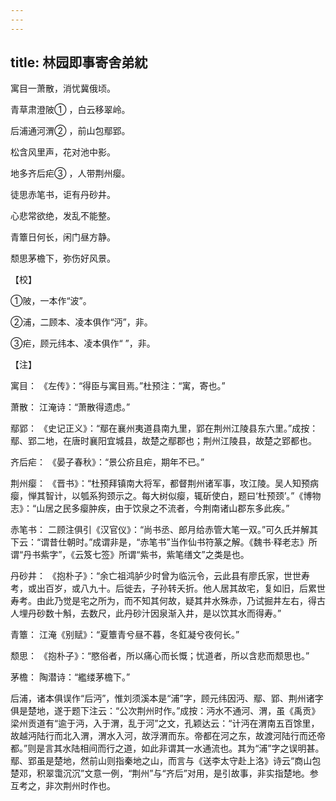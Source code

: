 ```yaml
---
---
---
```

title: 林园即事寄舍弟紞
---




寓目一萧散，消忧冀俄顷。

青草肃澄陂① ，白云移翠岭。

后浦通河渭② ，前山包鄢郢。

松含风里声，花对池中影。

地多齐后疟③ ，人带荆州瘿。

徒思赤笔书，讵有丹砂井。

心悲常欲绝，发乱不能整。

青簟日何长，闲门昼方静。

颓思茅檐下，弥伤好风景。

【校】

①陂，一本作“波”。

②浦，二顾本、凌本俱作“沔”，非。

③疟，顾元纬本、凌本俱作“ ”，非。

【注】

寓目： 《左传》：“得臣与寓目焉。”杜预注：“寓，寄也。”

萧散： 江淹诗：“萧散得遗虑。”

鄢郢： 《史记正义》：“鄢在襄州夷道县南九里，郢在荆州江陵县东六里。”成按：鄢、郢二地，在唐时襄阳宜城县，故楚之鄢郡也；荆州江陵县，故楚之郢都也。

齐后疟： 《晏子春秋》：“景公疥且疟，期年不已。”

荆州瘿： 《晋书》：“杜预拜镇南大将军，都督荆州诸军事，攻江陵。吴人知预病瘿，惮其智计，以瓠系狗颈示之。每大树似瘿，辄斫使白，题曰‘杜预颈’。”《博物志》：“山居之民多瘿肿疾，由于饮泉之不流者，今荆南诸山郡东多此疾。”

赤笔书： 二顾注俱引《汉官仪》：“尚书丞、郎月给赤管大笔一双。”可久氏并解其下云：“谓昔仕朝时。”成谓非是，“赤笔书”当作仙书符篆之解。《魏书·释老志》所谓“丹书紫字”，《云笈七签》所谓“紫书，紫笔缮文”之类是也。

丹砂井： 《抱朴子》：“余亡祖鸿胪少时曾为临沅令，云此县有廖氏家，世世寿考，或出百岁，或八九十。后徙去，子孙转夭折。他人居其故宅，复如旧，后累世寿考。由此乃觉是宅之所为，而不知其何故，疑其井水殊赤，乃试掘井左右，得古人埋丹砂数十斛，去数尺，此丹砂汁因泉渐入井，是以饮其水而得寿。”

青簟： 江淹《别赋》：“夏簟青兮昼不暮，冬釭凝兮夜何长。”

颓思： 《抱朴子》：“愍俗者，所以痛心而长慨；忧道者，所以含悲而颓思也。”

茅檐： 陶潜诗：“繿缕茅檐下。”

后浦，诸本俱误作“后沔”，惟刘须溪本是“浦”字，顾元纬因沔、鄢、郢、荆州诸字俱是楚地，遂于题下注云：“公次荆州时作。”成按：沔水不通河、渭，虽《禹贡》梁州贡道有“逾于沔，入于渭，乱于河”之文，孔颖达云：“计沔在渭南五百馀里，故越沔陆行而北入渭，渭水入河，故浮渭而东。帝都在河之东，故渡河陆行而还帝都。”则是言其水陆相间而行之道，如此非谓其一水通流也。其为“浦”字之误明甚。鄢、郢虽是楚地，然前山则指秦地之山，而言与《送李太守赴上洛》诗云“商山包楚邓，积翠霭沉沉”文意一例，“荆州”与“齐后”对用，是引故事，非实指楚地。参互考之，非次荆州时作也。